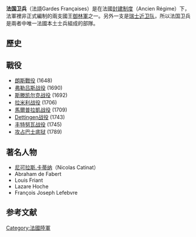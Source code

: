 {{Infobox Military Unit
|unit_name= 法国卫兵
|image=[[File:Anonymous_-_Prise_de_la_Bastille.jpg|275px]]
|caption=[[攻佔巴士底獄|攻佔巴士底獄]]時的法國衛兵
|dates=1563-1789 
|country=[[法国|法国]]
|branch=[[法军|法军]]
|type=近卫军
|role=[[步兵|步兵]]
|size=
|nickname=
|motto= 
|colors=
|mascot=
|battles=
|notable_commanders=
|anniversaries=
}}

'''法国卫兵'''（法語Gardes Françaises）是在法國[[旧制度_(法国)|封建制度]]（Ancien Régime）下，法軍裡非正式編制的兩支國王[[御林軍|御林軍]]之一。另外一支是[[瑞士近卫队|瑞士近卫队]]，所以法国卫兵是兩者中唯一法國本土士兵組成的部隊。

==歷史==

==戰役==
*[[朗斯戰役|朗斯戰役]] (1648)
*[[弗勒吕斯战役|弗勒吕斯战役]] (1690)
*[[斯滕凯尔克战役|斯滕凯尔克战役]] (1692)
*[[拉米利战役|拉米利战役]] (1706)
*[[馬爾普拉凱战役|馬爾普拉凱战役]] (1709)
*[[Dettingen战役|Dettingen战役]] (1743)
*[[丰特努瓦战役|丰特努瓦战役]] (1745)
*[[攻占巴士底狱|攻占巴士底狱]] (1789)

==著名人物==
*[[尼可拉斯.卡蒂纳|尼可拉斯.卡蒂纳]]（Nicolas Catinat）
*Abraham de Fabert
*Louis Friant
*Lazare Hoche
*François Joseph Lefebvre

==参考文献==
{{reflist}}
[[Category:法國陸軍|Category:法國陸軍]]